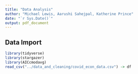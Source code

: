 ```yaml
---
title: "Data Analysis"
author: "Michael Lewis, Aarushi Sahejpal, Katherine Prince"
date: "`r Sys.Date()`"
output: pdf_document
---
```


## Data Import 
```r
library(tidyverse)
library(stargazer)
library(AICcmodavg)
read_csv("../data_and_cleaning/covid_econ_data.csv") -> df
```



